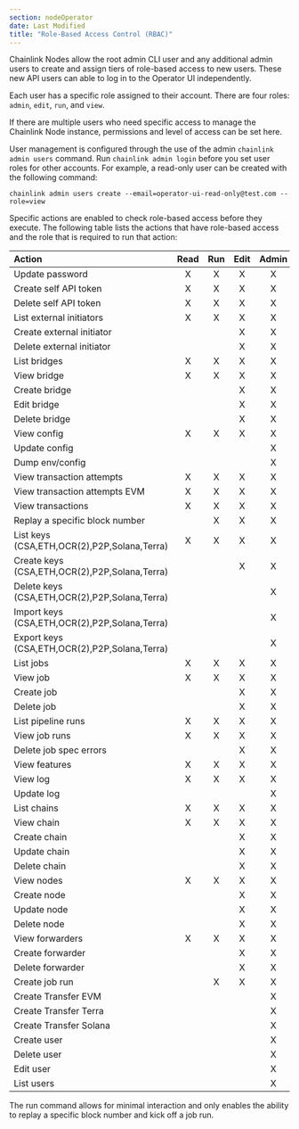 ```yaml
---
section: nodeOperator
date: Last Modified
title: "Role-Based Access Control (RBAC)"
---
```


Chainlink Nodes allow the root admin CLI user and any additional admin users to create and assign tiers of role-based access to new users. These new API users can able to log in to the Operator UI independently.

Each user has a specific role assigned to their account. There are four roles: `admin`, `edit`, `run`, and `view`.

If there are multiple users who need specific access to manage the Chainlink Node instance, permissions and level of access can be set here.

User management is configured through the use of the admin `chainlink admin users` command. Run `chainlink admin login` before you set user roles for other accounts. For example, a read-only user can be created with the following command:

```shell
chainlink admin users create --email=operator-ui-read-only@test.com --role=view
```

Specific actions are enabled to check role-based access before they execute. The following table lists the actions that have role-based access and the role that is required to run that action:

| Action                                        | Read | Run | Edit | Admin |
| :-------------------------------------------- | :--: | :-: | :--: | :---: |
| Update password                               |  X   |  X  |  X   |   X   |
| Create self API token                         |  X   |  X  |  X   |   X   |
| Delete self API token                         |  X   |  X  |  X   |   X   |
| List external initiators                      |  X   |  X  |  X   |   X   |
| Create external initiator                     |      |     |  X   |   X   |
| Delete external initiator                     |      |     |  X   |   X   |
| List bridges                                  |  X   |  X  |  X   |   X   |
| View bridge                                   |  X   |  X  |  X   |   X   |
| Create bridge                                 |      |     |  X   |   X   |
| Edit bridge                                   |      |     |  X   |   X   |
| Delete bridge                                 |      |     |  X   |   X   |
| View config                                   |  X   |  X  |  X   |   X   |
| Update config                                 |      |     |      |   X   |
| Dump env/config                               |      |     |      |   X   |
| View transaction attempts                     |  X   |  X  |  X   |   X   |
| View transaction attempts EVM                 |  X   |  X  |  X   |   X   |
| View transactions                             |  X   |  X  |  X   |   X   |
| Replay a specific block number                |      |  X  |  X   |   X   |
| List keys (CSA,ETH,OCR(2),P2P,Solana,Terra)   |  X   |  X  |  X   |   X   |
| Create keys (CSA,ETH,OCR(2),P2P,Solana,Terra) |      |     |  X   |   X   |
| Delete keys (CSA,ETH,OCR(2),P2P,Solana,Terra) |      |     |      |   X   |
| Import keys (CSA,ETH,OCR(2),P2P,Solana,Terra) |      |     |      |   X   |
| Export keys (CSA,ETH,OCR(2),P2P,Solana,Terra) |      |     |      |   X   |
| List jobs                                     |  X   |  X  |  X   |   X   |
| View job                                      |  X   |  X  |  X   |   X   |
| Create job                                    |      |     |  X   |   X   |
| Delete job                                    |      |     |  X   |   X   |
| List pipeline runs                            |  X   |  X  |  X   |   X   |
| View job runs                                 |  X   |  X  |  X   |   X   |
| Delete job spec errors                        |      |     |  X   |   X   |
| View features                                 |  X   |  X  |  X   |   X   |
| View log                                      |  X   |  X  |  X   |   X   |
| Update log                                    |      |     |      |   X   |
| List chains                                   |  X   |  X  |  X   |   X   |
| View chain                                    |  X   |  X  |  X   |   X   |
| Create chain                                  |      |     |  X   |   X   |
| Update chain                                  |      |     |  X   |   X   |
| Delete chain                                  |      |     |  X   |   X   |
| View nodes                                    |  X   |  X  |  X   |   X   |
| Create node                                   |      |     |  X   |   X   |
| Update node                                   |      |     |  X   |   X   |
| Delete node                                   |      |     |  X   |   X   |
| View forwarders                               |  X   |  X  |  X   |   X   |
| Create forwarder                              |      |     |  X   |   X   |
| Delete forwarder                              |      |     |  X   |   X   |
| Create job run                                |      |  X  |  X   |   X   |
| Create Transfer EVM                           |      |     |      |   X   |
| Create Transfer Terra                         |      |     |      |   X   |
| Create Transfer Solana                        |      |     |      |   X   |
| Create user                                   |      |     |      |   X   |
| Delete user                                   |      |     |      |   X   |
| Edit user                                     |      |     |      |   X   |
| List users                                    |      |     |      |   X   |

The run command allows for minimal interaction and only enables the ability to replay a specific block number and kick off a job run.
